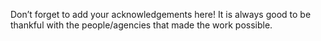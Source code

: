 Don't forget to add your acknowledgements here! It is always good to be thankful
with the people/agencies that made the work possible.
